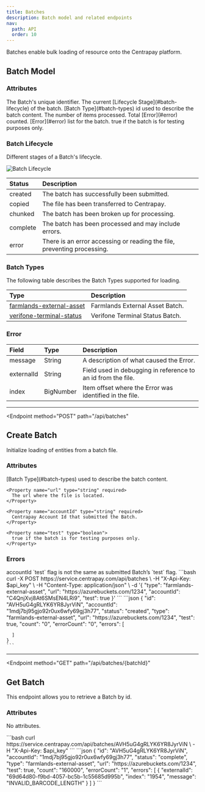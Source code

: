 ```yaml
---
title: Batches
description: Batch model and related endpoints
nav:
  path: API
  order: 10
---
```



Batches enable bulk loading of resource onto the Centrapay platform.

## Batch Model

### Attributes

<Properties>
  <Property name="id" type="string">
    The Batch's unique identifier.
  </Property>

  <Property name="status" type="string">
    The current [Lifecycle Stage](#batch-lifecycle) of the batch.
  </Property>

  <Property name="type" type="string">
    [Batch Type](#batch-types) id used to describe the batch content.
  </Property>

  <Property name="totalCount" type="bignumber">
    The number of items processed.
  </Property>

  <Property name="errorCount" type="bignumber">
    Total [Error](#error) counted.
  </Property>

  <Property name="errors" type="array">
    [Error](#error) list for the batch.
  </Property>

  <Property name="test" type="boolean">
    true if the batch is for testing purposes only.
  </Property>

</Properties>

### Batch Lifecycle

Different stages of a Batch's lifecycle.

![Batch Lifecycle](/batch-lifecycle.png)

|  Status  |                              Description                                |
| :------- | :---------------------------------------------------------------------- |
| created  | The batch has successfully been submitted.                              |
| copied   | The file has been transferred to Centrapay.                             |
| chunked  | The batch has been broken up for processing.                            |
| complete | The batch has been processed and may include errors.                    |
| error    | There is an error accessing or reading the file, preventing processing. |

### Batch Types

The following table describes the Batch Types supported for loading.

|                                              Type                                               |           Description           |
| :---------------------------------------------------------------------------------------------- | :------------------------------ |
| [farmlands-external-asset](/api/batch-types/farmlands-external-asset) | Farmlands External Asset Batch. |
| [verifone-terminal-status](https://docs.centrapay.com/api/batch-types/verifone-terminal-status) | Verifone Terminal Status Batch. |

### Error

|   Field    |   Type    |                         Description                          |
| :--------- | :-------- | :----------------------------------------------------------- |
| message    | String    | A description of what caused the Error.                      |
| externalId | String    | Field used in debugging in reference to an id from the file. |
| index      | BigNumber | Item offset where the Error was identified in the file.      |

---

<Endpoint
  method="POST"
  path="/api/batches"
>
  ## Create Batch

  Initialize loading of entities from a batch file.

  ### Attributes
  <Properties>
    <Property name="type" type="string" required>
      [Batch Type](#batch-types) used to describe the batch content.
    </Property>

    <Property name="url" type="string" required>
      The url where the file is located.
    </Property>

    <Property name="accountId" type="string" required>
      Centrapay Account Id that submitted the Batch.
    </Property>

    <Property name="test" type="boolean">
      true if the batch is for testing purposes only.
    </Property>
  </Properties>

  ### Errors
  <Properties>
    <Error code="403" message="LIVENESS_MISMATCH">
      accountId `test` flag is not the same as submitted Batch’s `test` flag.
    </Error>
  </Properties>

  <CodePanel slot="code-examples" title="Request" method="POST" path="/api/batches">
    ```bash
    curl -X POST https://service.centrapay.com/api/batches \
      -H "X-Api-Key: $api_key" \
      -H "Content-Type: application/json" \
      -d '{
        "type": "farmlands-external-asset",
        "url": "https://azurebuckets.com/1234",
        "accountId": "C4QnjXvj8At6SMsEN4LRi9",
        "test": true
      }'
    ```
  </CodePanel>

  <CodePanel slot="code-examples" title="Response">
    ```json
    {
      "id": "AVH5uG4gRLYK6YR8JyrViN",
      "accountId": "1mdj7bj95gjo92r0ux6wfy69gj3h77",
      "status": "created",
      "type": "farmlands-external-asset",
      "url": "https://azurebuckets.com/1234",
      "test": true,
      "count": "0",
      "errorCount": "0",
      "errors": [

      ]
    }
    ```
  </CodePanel>
</Endpoint>

---

<Endpoint
  method="GET"
  path="/api/batches/{batchId}"
>
  ## Get Batch

  This endpoint allows you to retrieve a Batch by id.

  ### Attributes
  No attributes.

  <CodePanel slot="code-examples" title="Request" method="GET" path="/api/batches/{batchId}">
    ```bash
    curl https://service.centrapay.com/api/batches/AVH5uG4gRLYK6YR8JyrViN \
      -H "X-Api-Key: $api_key"
    ```
  </CodePanel>

  <CodePanel slot="code-examples" title="Response">
    ```json
    {
      "id": "AVH5uG4gRLYK6YR8JyrViN",
      "accountId": "1mdj7bj95gjo92r0ux6wfy69gj3h77",
      "status": "complete",
      "type": "farmlands-external-asset",
      "url": "https://azurebuckets.com/1234",
      "test": true,
      "count": "160000",
      "errorCount": "1",
      "errors": [
        {
          "externalId": "69d64d80-f9bd-4057-bc5b-1c55685d995b",
          "index": "1954",
          "message": "INVALID_BARCODE_LENGTH"
        }
      ]
    }
    ```
  </CodePanel>
</Endpoint>

